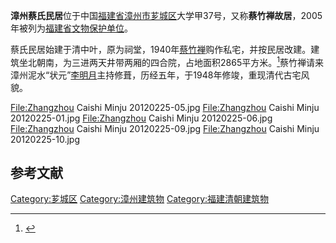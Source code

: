{{coord|24|30|56|N|117|39|57|E|display=title|scale:10000}}
{{文物保护单位
| 级别 = 省级
| 省区市 = 福建省
| 名称 = 漳州蔡氏民居
| 图片 = [[File:Zhangzhou_Caishi_Minju_20120225-03.jpg|180px]]
| 所在 = [[漳州市|漳州市]]
| 分类 = 古建筑
| 时代 = 清、民国
| 编号 = 第六批第116项
| 登录 = 2005年5月11日
}}

'''漳州蔡氏民居'''位于中国[[福建省|福建省]][[漳州市|漳州市]][[芗城区|芗城区]]大学甲37号，又称'''蔡竹禅故居'''，2005年被列为[[福建省文物保护单位|福建省文物保护单位]]。

蔡氏民居始建于清中叶，原为祠堂，1940年[[蔡竹禅|蔡竹禅]]购作私宅，并按民居改建。建筑坐北朝南，为三进两天井带两厢的四合院，占地面积2865平方米。<ref>{{cite web |title=福建省人民政府关于公布第六批省级文物保护单位及其保护范围的通知 |url=http://www.fsou.com/html/text/lar/168415/16841584_1.html |deadurl=yes |archiveurl=https://web.archive.org/web/20141008122041/http://www.fsou.com/html/text/lar/168415/16841584_1.html |archivedate=2014-10-08 |access-date=2012-02-23 }}</ref>蔡竹禅请来漳州泥水“状元”[[李明月|李明月]]主持修葺，历经五年，于1948年修竣，重现清代古宅风貌。

<gallery>
File:Zhangzhou Caishi Minju 20120225-05.jpg
File:Zhangzhou Caishi Minju 20120225-01.jpg
File:Zhangzhou Caishi Minju 20120225-06.jpg
File:Zhangzhou Caishi Minju 20120225-09.jpg
File:Zhangzhou Caishi Minju 20120225-10.jpg
</gallery>

==参考文献==
{{reflist}}

{{DEFAULTSORT:zhang}}
[[Category:芗城区|Category:芗城区]]
[[Category:漳州建筑物|Category:漳州建筑物]]
[[Category:福建清朝建筑物|Category:福建清朝建筑物]]